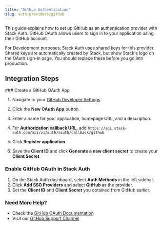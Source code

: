 ```yaml
---
title: "GitHub Authentication"
slug: auth-providers/github
---
```


This guide explains how to set up GitHub as an authentication provider with Stack Auth. GitHub OAuth allows users to sign in to your application using their GitHub account.

<Note>
For Development purposes, Stack Auth uses shared keys for this provider. Shared keys are automatically created by Stack, but show Stack's logo on the OAuth sign-in page.
You should replace these before you go into production.
</Note>

## Integration Steps

<Steps>
  ### Create a GitHub OAuth App
  
  1. Navigate to your [GitHub Developer Settings](https://github.com/settings/developers).
  2. Click the **New OAuth App** button.
  3. Enter a name for your application, homepage URL, and a description.
  4. For **Authorization callback URL**, add `https://api.stack-auth.com/api/v1/auth/oauth/callback/github`

  5. Click **Register application**
  6. Save the **Client ID** and click **Generate a new client secret** to create your **Client Secret**.
  
  ### Enable GitHub OAuth in Stack Auth
  
  1. On the Stack Auth dashboard, select **Auth Methods** in the left sidebar.
  2. Click **Add SSO Providers** and select **GitHub** as the provider.
  3. Set the **Client ID** and **Client Secret** you obtained from GitHub earlier.
</Steps>

### Need More Help?

- Check the [GitHub OAuth Documentation](https://docs.github.com/en/developers/apps/building-oauth-apps/authorizing-oauth-apps)
- Visit our [GitHub Support Channel](https://github.stack-auth.com)
